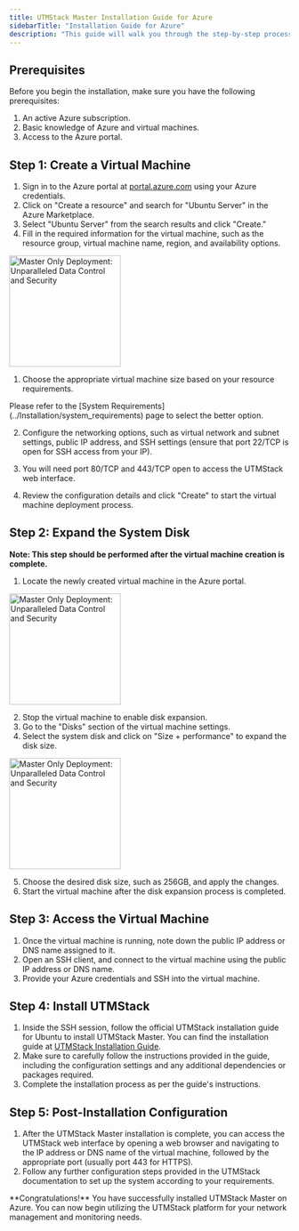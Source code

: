 ```yaml
---
title: UTMStack Master Installation Guide for Azure
sidebarTitle: "Installation Guide for Azure"
description: "This guide will walk you through the step-by-step process of installing UTMStack Master on Azure. Please follow the instructions carefully to ensure a successful installation."
---
```


## Prerequisites
Before you begin the installation, make sure you have the following prerequisites:

1. An active Azure subscription.
2. Basic knowledge of Azure and virtual machines.
3. Access to the Azure portal.

## Step 1: Create a Virtual Machine

1. Sign in to the Azure portal at [portal.azure.com](https://portal.azure.com) using your Azure credentials.
2. Click on "Create a resource" and search for "Ubuntu Server" in the Azure Marketplace.
3. Select "Ubuntu Server" from the search results and click "Create."
4. Fill in the required information for the virtual machine, such as the resource group, virtual machine name, region, and availability options.

<img
  height="200"
  noZoom
  className="block rounded-xl"
  src="/images/guide for azure/vmconf.png"
  alt="Master Only Deployment: Unparalleled Data Control and Security"
/>

1. Choose the appropriate virtual machine size based on your resource requirements. 

<Warning>
Please refer to the [System Requirements](../Installation/system_requirements) page to select the better option.
</Warning>

2. Configure the networking options, such as virtual network and subnet settings, public IP address, and SSH settings (ensure that port 22/TCP is open for SSH access from your IP).

3. You will need port 80/TCP and 443/TCP open to access the UTMStack web interface.

4. Review the configuration details and click "Create" to start the virtual machine deployment process.

## Step 2: Expand the System Disk

**Note: This step should be performed after the virtual machine creation is complete.**

1. Locate the newly created virtual machine in the Azure portal.

<img
  height="200"
  noZoom
  className="block rounded-xl"
  src="/images/guide for azure/vmconf2.png"
  alt="Master Only Deployment: Unparalleled Data Control and Security"
/>

2. Stop the virtual machine to enable disk expansion.
3. Go to the "Disks" section of the virtual machine settings.
4. Select the system disk and click on "Size + performance" to expand the disk size.

<img
  height="200"
  noZoom
  className="block rounded-xl"
  src="/images/guide for azure/vmconf3.png"
  alt="Master Only Deployment: Unparalleled Data Control and Security"
/>

5. Choose the desired disk size, such as 256GB, and apply the changes.
6. Start the virtual machine after the disk expansion process is completed.

## Step 3: Access the Virtual Machine

1. Once the virtual machine is running, note down the public IP address or DNS name assigned to it.
2. Open an SSH client, and connect to the virtual machine using the public IP address or DNS name.
3. Provide your Azure credentials and SSH into the virtual machine.

## Step 4: Install UTMStack

1. Inside the SSH session, follow the official UTMStack installation guide for Ubuntu to install UTMStack Master. You can find the installation guide at [UTMStack Installation Guide](../Installation/setup_guide).
2. Make sure to carefully follow the instructions provided in the guide, including the configuration settings and any additional dependencies or packages required.
3. Complete the installation process as per the guide's instructions.

## Step 5: Post-Installation Configuration

1. After the UTMStack Master installation is complete, you can access the UTMStack web interface by opening a web browser and navigating to the IP address or DNS name of the virtual machine, followed by the appropriate port (usually port 443 for HTTPS).
2. Follow any further configuration steps provided in the UTMStack documentation to set up the system according to your requirements.

<Tip>
**Congratulations!** You have successfully installed UTMStack Master on Azure. You can now begin utilizing the UTMStack platform for your network management and monitoring needs.    
</Tip>
